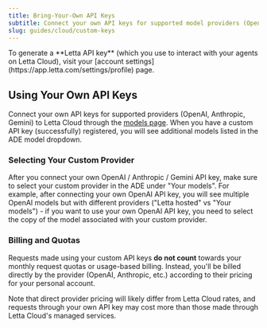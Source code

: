 ```yaml
---
title: Bring-Your-Own API Keys
subtitle: Connect your own API keys for supported model providers (OpenAI, Anthropic, etc.)
slug: guides/cloud/custom-keys
---
```


<Note>
To generate a **Letta API key** (which you use to interact with your agents on Letta Cloud), visit your [account settings](https://app.letta.com/settings/profile) page.
</Note>

## Using Your Own API Keys

Connect your own API keys for supported providers (OpenAI, Anthropic, Gemini) to Letta Cloud through the [models page](https://app.letta.com/models). When you have a custom API key (successfully) registered, you will see additional models listed in the ADE model dropdown.

### Selecting Your Custom Provider

After you connect your own OpenAI / Anthropic / Gemini API key, make sure to select your custom provider in the ADE under "Your models".
For example, after connecting your own OpenAI API key, you will see multiple OpenAI models but with different providers ("Letta hosted" vs "Your models") - if you want to use your own OpenAI API key, you need to select the copy of the model associated with your custom provider.

### Billing and Quotas

Requests made using your custom API keys **do not count** towards your monthly request quotas or usage-based billing. Instead, you'll be billed directly by the provider (OpenAI, Anthropic, etc.) according to their pricing for your personal account.

Note that direct provider pricing will likely differ from Letta Cloud rates, and requests through your own API key may cost more than those made through Letta Cloud's managed services.
